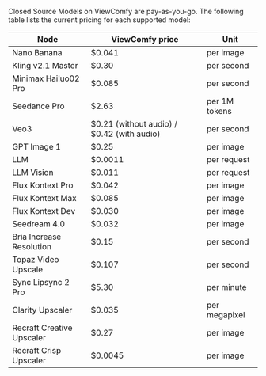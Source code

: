 Closed Source Models on ViewComfy are pay-as-you-go. The following table lists the current pricing for each supported model:

| Node | ViewComfy price | Unit |
|-----------|------------------------|------|
| Nano Banana | $0.041 | per image |
| Kling v2.1 Master | $0.30 | per second |
| Minimax Hailuo02 Pro | $0.085 | per second |
| Seedance Pro | $2.63 | per 1M tokens |
| Veo3 | \$0.21 (without audio) / \$0.42 (with audio) | per second |
| GPT Image 1 | $0.25 | per image |
| LLM | $0.0011 | per request |
| LLM Vision | $0.011 | per request |
| Flux Kontext Pro | $0.042 | per image |
| Flux Kontext Max | $0.085 | per image |
| Flux Kontext Dev | $0.030 | per image |
| Seedream 4.0 | $0.032 | per image |
| Bria Increase Resolution | $0.15 | per second |
| Topaz Video Upscale | $0.107 | per second |
| Sync Lipsync 2 Pro | $5.30 | per minute |
| Clarity Upscaler | $0.035 | per megapixel |
| Recraft Creative Upscaler | $0.27 | per image |
| Recraft Crisp Upscaler | $0.0045 | per image |